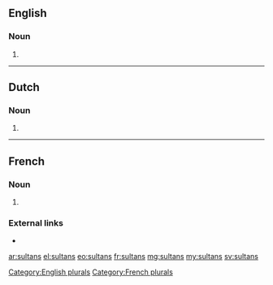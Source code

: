 {{also|sultāns}}
==English==

===Noun===
{{head|en|noun}}

# {{plural of|sultan|lang=en}}[[Category:English plurals]]

----

==Dutch==

===Noun===
{{head|nl}}

# {{nl-noun form of|pl|sultan}}

----

==French==

===Noun===
{{head|fr|noun|g=m}}

# {{plural of|sultan|lang=fr}}

===External links===
* {{R:TLFi}}

[[Category:French plurals]]

[[ar:sultans]]
[[el:sultans]]
[[eo:sultans]]
[[fr:sultans]]
[[mg:sultans]]
[[my:sultans]]
[[sv:sultans]]